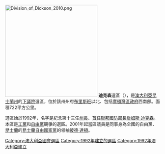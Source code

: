 [[File:Division_of_Dickson_2010.png|300px]]
'''迪克森'''選區（{{lang-en|Division of Dickson}}），是[[澳大利亞|澳大利亞]][[昆士蘭州|昆士蘭州]]的[[澳大利亞下議院|下議院]]選區，位於該州州府[[布里斯班|布里斯班]]以北、包括[[摩頓灣區政府|摩頓灣區政府]]西南部。面積722平方公里。

選區始於1992年，名字是紀念第十三任[[昆士蘭州州長|州長]]、[[澳大利亞國防部長|首任聯邦國防部長]][[詹姆斯·迪克森|詹姆斯·迪克森]]。本區是[[澳大利亞工黨|工黨]]和[[澳大利亞自由黨|自由黨]]競爭的選區。2001年起當區議員是同事身為全國的自由黨、[[昆士蘭|昆士蘭]]的[[昆士蘭自由國家黨|昆士蘭自由國家黨]]的领袖[[彼德·達頓|彼德·達頓]]。

{{DEFAULTSORT:Dickson}}
[[Category:澳大利亞國會選區|Category:澳大利亞國會選區]]
[[Category:1992年建立的選區|Category:1992年建立的選區]]
[[Category:1992年澳大利亞建立|Category:1992年澳大利亞建立]]